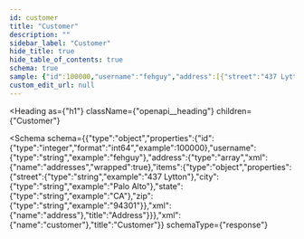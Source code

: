 ```yaml
---
id: customer
title: "Customer"
description: ""
sidebar_label: "Customer"
hide_title: true
hide_table_of_contents: true
schema: true
sample: {"id":100000,"username":"fehguy","address":[{"street":"437 Lytton","city":"Palo Alto","state":"CA","zip":"94301"}]}
custom_edit_url: null
---
```



<Heading
  as={"h1"}
  className={"openapi__heading"}
  children={"Customer"}
>
</Heading>





<Schema
  schema={{"type":"object","properties":{"id":{"type":"integer","format":"int64","example":100000},"username":{"type":"string","example":"fehguy"},"address":{"type":"array","xml":{"name":"addresses","wrapped":true},"items":{"type":"object","properties":{"street":{"type":"string","example":"437 Lytton"},"city":{"type":"string","example":"Palo Alto"},"state":{"type":"string","example":"CA"},"zip":{"type":"string","example":"94301"}},"xml":{"name":"address"},"title":"Address"}}},"xml":{"name":"customer"},"title":"Customer"}}
  schemaType={"response"}
>
  
</Schema>
            